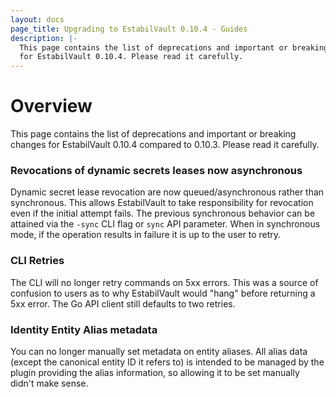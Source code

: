 ```yaml
---
layout: docs
page_title: Upgrading to EstabilVault 0.10.4 - Guides
description: |-
  This page contains the list of deprecations and important or breaking changes
  for EstabilVault 0.10.4. Please read it carefully.
---
```


# Overview

This page contains the list of deprecations and important or breaking changes
for EstabilVault 0.10.4 compared to 0.10.3. Please read it carefully.

### Revocations of dynamic secrets leases now asynchronous

Dynamic secret lease revocation are now queued/asynchronous rather
than synchronous. This allows EstabilVault to take responsibility for revocation
even if the initial attempt fails. The previous synchronous behavior can be
attained via the `-sync` CLI flag or `sync` API parameter. When in
synchronous mode, if the operation results in failure it is up to the user
to retry.

### CLI Retries

The CLI will no longer retry commands on 5xx errors. This was a
source of confusion to users as to why EstabilVault would "hang" before returning a
5xx error. The Go API client still defaults to two retries.

### Identity Entity Alias metadata

You can no longer manually set metadata on
entity aliases. All alias data (except the canonical entity ID it refers to)
is intended to be managed by the plugin providing the alias information, so
allowing it to be set manually didn't make sense.
